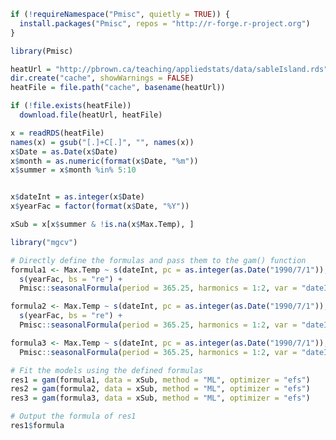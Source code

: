 ```r
if (!requireNamespace("Pmisc", quietly = TRUE)) {
  install.packages("Pmisc", repos = "http://r-forge.r-project.org")
}

library(Pmisc)
```

```r
heatUrl = "http://pbrown.ca/teaching/appliedstats/data/sableIsland.rds"
dir.create("cache", showWarnings = FALSE)
heatFile = file.path("cache", basename(heatUrl))

if (!file.exists(heatFile)) 
  download.file(heatUrl, heatFile)

x = readRDS(heatFile)
names(x) = gsub("[.]+C[.]", "", names(x))
x$Date = as.Date(x$Date)
x$month = as.numeric(format(x$Date, "%m"))
x$summer = x$month %in% 5:10


x$dateInt = as.integer(x$Date)
x$yearFac = factor(format(x$Date, "%Y"))

xSub = x[x$summer & !is.na(x$Max.Temp), ]

library("mgcv")

# Directly define the formulas and pass them to the gam() function
formula1 <- Max.Temp ~ s(dateInt, pc = as.integer(as.Date("1990/7/1")), k = 100) + 
  s(yearFac, bs = "re") + 
  Pmisc::seasonalFormula(period = 365.25, harmonics = 1:2, var = "dateInt")

formula2 <- Max.Temp ~ s(dateInt, pc = as.integer(as.Date("1990/7/1")), k = 4) + 
  s(yearFac, bs = "re") + 
  Pmisc::seasonalFormula(period = 365.25, harmonics = 1:2, var = "dateInt")

formula3 <- Max.Temp ~ s(dateInt, pc = as.integer(as.Date("1990/7/1")), k = 100) + 
  Pmisc::seasonalFormula(period = 365.25, harmonics = 1:2, var = "dateInt")

# Fit the models using the defined formulas
res1 = gam(formula1, data = xSub, method = "ML", optimizer = "efs")
res2 = gam(formula2, data = xSub, method = "ML", optimizer = "efs")
res3 = gam(formula3, data = xSub, method = "ML", optimizer = "efs")

# Output the formula of res1
res1$formula
```